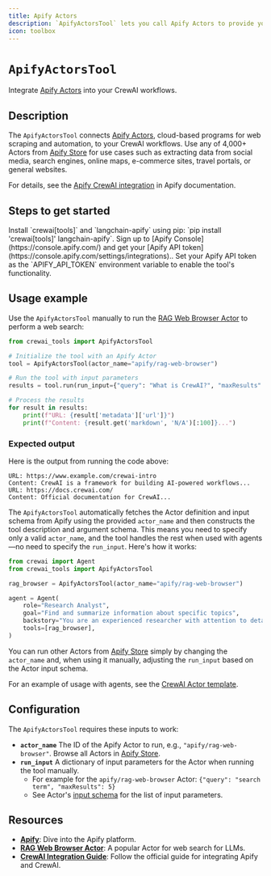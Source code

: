 ```yaml
---
title: Apify Actors
description: `ApifyActorsTool` lets you call Apify Actors to provide your CrewAI workflows with web scraping, crawling, data extraction, and web automation capabilities.
icon: toolbox
---
```


# `ApifyActorsTool`

Integrate [Apify Actors](https://apify.com/actors) into your CrewAI workflows.

## Description

The `ApifyActorsTool` connects [Apify Actors](https://apify.com/actors), cloud-based programs for web scraping and automation, to your CrewAI workflows.
Use any of 4,000+ Actors from [Apify Store](https://apify.com/store) for use cases such as extracting data from social media, search engines, online maps, e-commerce sites, travel portals, or general websites.

For details, see the [Apify CrewAI integration](https://docs.apify.com/platform/integrations/crewai) in Apify documentation.

## Steps to get started

<Steps>
    <Step title="Install dependencies">
        Install `crewai[tools]` and `langchain-apify` using pip: `pip install 'crewai[tools]' langchain-apify`.
    </Step>
    <Step title="Obtain an Apify API token">
        Sign up to [Apify Console](https://console.apify.com/) and get your [Apify API token](https://console.apify.com/settings/integrations)..
    </Step>
    <Step title="Configure environment">
        Set your Apify API token as the `APIFY_API_TOKEN` environment variable to enable the tool's functionality.
    </Step>
</Steps>

## Usage example

Use the `ApifyActorsTool` manually to run the [RAG Web Browser Actor](https://apify.com/apify/rag-web-browser) to perform a web search:

```python
from crewai_tools import ApifyActorsTool

# Initialize the tool with an Apify Actor
tool = ApifyActorsTool(actor_name="apify/rag-web-browser")

# Run the tool with input parameters
results = tool.run(run_input={"query": "What is CrewAI?", "maxResults": 5})

# Process the results
for result in results:
    print(f"URL: {result['metadata']['url']}")
    print(f"Content: {result.get('markdown', 'N/A')[:100]}...")
```

### Expected output

Here is the output from running the code above:

```text
URL: https://www.example.com/crewai-intro
Content: CrewAI is a framework for building AI-powered workflows...
URL: https://docs.crewai.com/
Content: Official documentation for CrewAI...
```

The `ApifyActorsTool` automatically fetches the Actor definition and input schema from Apify using the provided `actor_name` and then constructs the tool description and argument schema. This means you need to specify only a valid `actor_name`, and the tool handles the rest when used with agents—no need to specify the `run_input`. Here's how it works:

```python
from crewai import Agent
from crewai_tools import ApifyActorsTool

rag_browser = ApifyActorsTool(actor_name="apify/rag-web-browser")

agent = Agent(
    role="Research Analyst",
    goal="Find and summarize information about specific topics",
    backstory="You are an experienced researcher with attention to detail",
    tools=[rag_browser],
)
```

You can run other Actors from [Apify Store](https://apify.com/store) simply by changing the `actor_name` and, when using it manually, adjusting the `run_input` based on the Actor input schema.

For an example of usage with agents, see the [CrewAI Actor template](https://apify.com/templates/python-crewai).

## Configuration

The `ApifyActorsTool` requires these inputs to work:

- **`actor_name`**
  The ID of the Apify Actor to run, e.g., `"apify/rag-web-browser"`. Browse all Actors in [Apify Store](https://apify.com/store).
- **`run_input`**
  A dictionary of input parameters for the Actor when running the tool manually.
  - For example for the `apify/rag-web-browser` Actor: `{"query": "search term", "maxResults": 5}`
  - See Actor's [input schema](https://apify.com/apify/rag-web-browser/input-schema) for the list of input parameters.

## Resources

- **[Apify](https://apify.com/)**: Dive into the Apify platform.
- **[RAG Web Browser Actor](https://apify.com/apify/rag-web-browser)**: A popular Actor for web search for LLMs.
- **[CrewAI Integration Guide](https://docs.apify.com/platform/integrations/crewai)**: Follow the official guide for integrating Apify and CrewAI.
